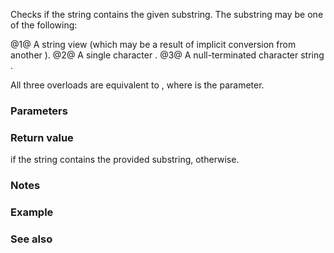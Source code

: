 {{cpp/string/basic_string/title|contains}}
{{cpp/string/basic_string/navbar}}
{{dcl begin}}
{{dcl|num=1|since=c++23|1=
constexpr bool
    contains( std::basic_string_view&lt;CharT,Traits&gt; sv ) const noexcept;
}}
{{dcl|num=2|since=c++23|1=
constexpr bool
    contains( CharT ch ) const noexcept;
}}
{{dcl|num=3|since=c++23|1=
constexpr bool
    contains( const CharT* s ) const;
}}
{{dcl end}}

Checks if the string contains the given substring. The substring may be one of the following:

@1@ A string view {{c|sv}} (which may be a result of implicit conversion from another {{tt|std::basic_string}}).
@2@ A single character {{c|ch}}.
@3@ A null-terminated character string {{c|s}}.

All three overloads are equivalent to {{c|1=return find(x) != npos;}}, where {{tt|x}} is the parameter.

===Parameters===
{{par begin}}
{{par|sv|a string view which may be a result of implicit conversion from another {{tt|std::basic_string}}}}
{{par|ch|a single character}}
{{par|s|a null-terminated character string}}
{{par end}}

===Return value===
{{c|true}} if the string contains the provided substring, {{c|false}} otherwise.

===Notes===
{{feature test macro|__cpp_lib_string_contains|{{tt|contains}} functions|std=C++23|value=202011L}}

===Example===
{{example
|code=
#include &lt;iomanip&gt;
#include &lt;iostream&gt;
#include &lt;string&gt;
#include &lt;string_view&gt;
#include &lt;type_traits&gt;

template&lt;typename SubstrType&gt;
void test_substring(const std::string&amp; str, SubstrType subs)
{
    constexpr char delim = std::is_scalar_v&lt;SubstrType&gt; ? '\'' : '\"';
    std::cout &lt;&lt; std::quoted(str)
              &lt;&lt; (str.contains(subs) ? " contains "
                                     : " does not contain ")
              &lt;&lt; std::quoted(std::string{subs}, delim) &lt;&lt; '\n';
}

int main()
{
    using namespace std::literals;

    auto helloWorld = "hello world"s;

    test_substring(helloWorld, "hello"sv);
    test_substring(helloWorld, "goodbye"sv);
    test_substring(helloWorld, 'w');
    test_substring(helloWorld, 'x');
}
|output=
"hello world" contains "hello"
"hello world" does not contain "goodbye"
"hello world" contains 'w'
"hello world" does not contain 'x'
}}

===See also===
{{dsc begin}}
{{dsc inc|cpp/string/basic_string/dsc starts_with}}
{{dsc inc|cpp/string/basic_string/dsc ends_with}}
{{dsc inc|cpp/string/basic_string/dsc find}}
{{dsc inc|cpp/string/basic_string/dsc substr}}
{{dsc inc|cpp/string/basic_string_view/dsc {{SUBPAGENAMEE}}}}
{{dsc end}}

{{langlinks|de|es|fr|it|ja|pl|pt|ru|zh}}